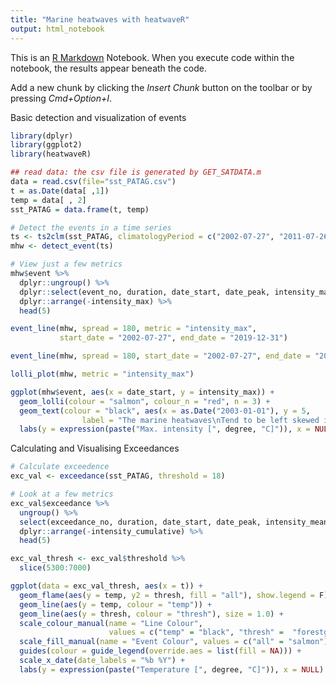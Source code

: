 ```yaml
---
title: "Marine heatwaves with heatwaveR"
output: html_notebook
---
```


This is an [R Markdown](http://rmarkdown.rstudio.com) Notebook. When you execute code within the notebook, the results appear beneath the code. 

Add a new chunk by clicking the *Insert Chunk* button on the toolbar or by pressing *Cmd+Option+I*.

Basic detection and visualization of events

```r
library(dplyr)
library(ggplot2)
library(heatwaveR)

## read data: the csv file is generated by GET_SATDATA.m
data = read.csv(file="sst_PATAG.csv") 
t = as.Date(data[ ,1])
temp = data[ , 2]
sst_PATAG = data.frame(t, temp)

# Detect the events in a time series
ts <- ts2clm(sst_PATAG, climatologyPeriod = c("2002-07-27", "2011-07-26"))
mhw <- detect_event(ts)

# View just a few metrics
mhw$event %>%
  dplyr::ungroup() %>%
  dplyr::select(event_no, duration, date_start, date_peak, intensity_max, intensity_cumulative) %>%
  dplyr::arrange(-intensity_max) %>%
  head(5)

event_line(mhw, spread = 180, metric = "intensity_max",
           start_date = "2002-07-27", end_date = "2019-12-31")

event_line(mhw, spread = 180, start_date = "2002-07-27", end_date = "2019-12-31", category = TRUE)

lolli_plot(mhw, metric = "intensity_max")

ggplot(mhw$event, aes(x = date_start, y = intensity_max)) +
  geom_lolli(colour = "salmon", colour_n = "red", n = 3) +
  geom_text(colour = "black", aes(x = as.Date("2003-01-01"), y = 5,
                label = "The marine heatwaves\nTend to be left skewed in a\nGiven time series")) +
  labs(y = expression(paste("Max. intensity [", degree, "C]")), x = NULL)
```

Calculating and Visualising Exceedances

```r
# Calculate exceedence
exc_val <- exceedance(sst_PATAG, threshold = 18)

# Look at a few metrics
exc_val$exceedance %>%
  ungroup() %>%
  select(exceedance_no, duration, date_start, date_peak, intensity_mean, intensity_max, intensity_cumulative) %>%
  dplyr::arrange(-intensity_cumulative) %>%
  head(5)

exc_val_thresh <- exc_val$threshold %>%
  slice(5300:7000)

ggplot(data = exc_val_thresh, aes(x = t)) +
  geom_flame(aes(y = temp, y2 = thresh, fill = "all"), show.legend = F) +
  geom_line(aes(y = temp, colour = "temp")) +
  geom_line(aes(y = thresh, colour = "thresh"), size = 1.0) +
  scale_colour_manual(name = "Line Colour",
                      values = c("temp" = "black", "thresh" =  "forestgreen")) +
  scale_fill_manual(name = "Event Colour", values = c("all" = "salmon")) +
  guides(colour = guide_legend(override.aes = list(fill = NA))) +
  scale_x_date(date_labels = "%b %Y") +
  labs(y = expression(paste("Temperature [", degree, "C]")), x = NULL)
```




